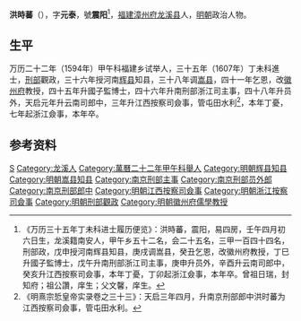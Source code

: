 '''洪時蕃'''（{{bd|？||1627年||}}），字'''元泰'''，號'''震阳'''<ref>《万历三十五年丁未科进士履历便览》：洪時蕃，震阳，易四房，壬午四月初六日生，龙溪籍南安人，甲午乡五十二名，会二十五名，三甲一百四十四名，刑部政，戊申授河南辉县知县，庚戌调嵩县，癸丑乞恩，改徽州府教授，丁巳升國子監博士，戊午升南刑部浙江司主事，庚申升员外，辛酉升云南司郎中，癸亥升江西按察司僉事，本年丁憂，丁卯起浙江僉事，本年卒。曾祖日瑞，封知府；祖公讚，庠生；父文馨，庠生。</ref>，[[福建|福建]][[漳州府|漳州府]][[龙溪县|龙溪县]]人，[[明朝|明朝]]政治人物。

== 生平 ==
万历二十二年（1594年）甲午科福建乡试举人，三十五年（1607年）丁未科進士，[[刑部|刑部]]觀政，三十六年授河南[[辉县|辉县]]知县，三十八年调[[嵩县|嵩县]]，四十一年乞恩，改[[徽州府|徽州府]]教授，四十五年升國子監博士，四十六年升南刑部浙江司主事，四十八年升员外，天启元年升云南司郎中，三年升江西按察司僉事，管屯田水利<ref>《明熹宗悊皇帝实录卷之三十三》：天启三年四月，升南京刑部郎中洪时蕃为江西按察司僉事，管屯田水利。</ref>，本年丁憂，七年起浙江僉事，本年卒。

==参考资料==
{{reflist}}

{{萬曆三十五年丁未科殿試金榜}}

{{Authority control}}

{{DEFAULTSORT:}}
[[Category:洪姓|S]]
[[Category:龙溪人|Category:龙溪人]]
[[Category:萬曆二十二年甲午科舉人|Category:萬曆二十二年甲午科舉人]]
[[Category:明朝辉县知县|Category:明朝辉县知县]]
[[Category:明朝嵩县知县|Category:明朝嵩县知县]]
[[Category:南京刑部主事|Category:南京刑部主事]]
[[Category:南京刑部员外郎|Category:南京刑部员外郎]]
[[Category:南京刑部郎中|Category:南京刑部郎中]]
[[Category:明朝江西按察司僉事|Category:明朝江西按察司僉事]]
[[Category:明朝浙江按察司僉事|Category:明朝浙江按察司僉事]]
[[Category:明朝刑部觀政|Category:明朝刑部觀政]]
[[Category:明朝徽州府儒學教授|Category:明朝徽州府儒學教授]]


{{明朝人物小作品}}